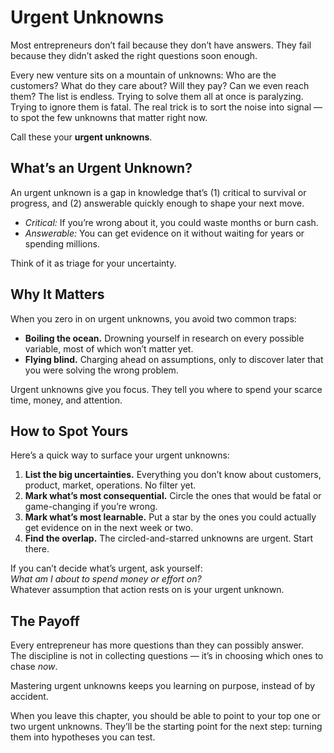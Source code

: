 # Urgent Unknowns

Most entrepreneurs don’t fail because they don't have answers. They fail because they didn't asked the right questions soon enough.  

Every new venture sits on a mountain of unknowns: Who are the customers? What do they care about? Will they pay? Can we even reach them? The list is endless. Trying to solve them all at once is paralyzing. Trying to ignore them is fatal. The real trick is to sort the noise into signal — to spot the few unknowns that matter right now.  

Call these your **urgent unknowns**.  


## What’s an Urgent Unknown?  

An urgent unknown is a gap in knowledge that’s (1) critical to survival or progress, and (2) answerable quickly enough to shape your next move.  

- *Critical:* If you’re wrong about it, you could waste months or burn cash.  
- *Answerable:* You can get evidence on it without waiting for years or spending millions.  

Think of it as triage for your uncertainty.  


## Why It Matters  

When you zero in on urgent unknowns, you avoid two common traps:  

- **Boiling the ocean.** Drowning yourself in research on every possible variable, most of which won’t matter yet.  
- **Flying blind.** Charging ahead on assumptions, only to discover later that you were solving the wrong problem.  

Urgent unknowns give you focus. They tell you where to spend your scarce time, money, and attention.  


## How to Spot Yours  

Here’s a quick way to surface your urgent unknowns:  

1. **List the big uncertainties.** Everything you don’t know about customers, product, market, operations. No filter yet.  
2. **Mark what’s most consequential.** Circle the ones that would be fatal or game-changing if you’re wrong.  
3. **Mark what’s most learnable.** Put a star by the ones you could actually get evidence on in the next week or two.  
4. **Find the overlap.** The circled-and-starred unknowns are urgent. Start there.  


::: {.callout-note icon=false title="Shortcut to Urgent Unknowns"}
If you can’t decide what’s urgent, ask yourself:  
*What am I about to spend money or effort on?*  
Whatever assumption that action rests on is your urgent unknown.  
:::


## The Payoff  

Every entrepreneur has more questions than they can possibly answer.  
The discipline is not in collecting questions — it’s in choosing which ones to chase *now*.  

Mastering urgent unknowns keeps you learning on purpose, instead of by accident.  

When you leave this chapter, you should be able to point to your top one or two urgent unknowns. They’ll be the starting point for the next step: turning them into hypotheses you can test.  
